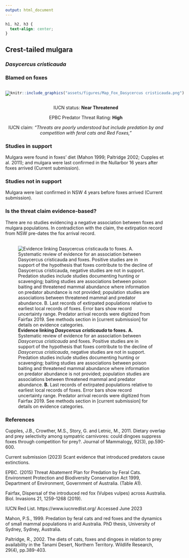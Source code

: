```yaml
---
output: html_document
---
```

```css
h1, h2, h3 {
  text-align: center;
}
```

## **Crest-tailed mulgara**
### *Dasycercus cristicauda*
### Blamed on foxes

:::: {style="display: flex;"}

[![](assets/photos/Dasycercus cristicauda.png)](https://www.inaturalist.org/photos/138476030?size=original)

::: {}

:::

::: {}
  ```r
  knitr::include_graphics("assets/figures/Map_Fox_Dasycercus cristicauda.png")
  ```
:::

::::
<center>
IUCN status: **Near Threatened**

EPBC Predator Threat Rating: **High**

IUCN claim: *"Threats are poorly understood but include predation by and competition with feral cats and Red Foxes,"*

</center>

### Studies in support

Mulgara were found in foxes’ diet (Mahon 1999; Paltridge 2002; Cupples et al. 2011); and mulgara were last confirmed in the Nullarbor 16 years after foxes arrived (Current submission).

### Studies not in support

Mulgara were last confirmed in NSW 4 years before foxes arrived (Current submission).

### Is the threat claim evidence-based?

There are no studies evidencing a negative association between foxes and mulgara populations. In contradiction with the claim, the extirpation record from NSW pre-dates the fox arrival record.
<br>
<br>

![**Evidence linking *Dasycercus cristicauda* to foxes.** **A.** Systematic review of evidence for an association between *Dasycercus cristicauda* and foxes. Positive studies are in support of the hypothesis that foxes contribute to the decline of *Dasycercus cristicauda*, negative studies are not in support. Predation studies include studies documenting hunting or scavenging; baiting studies are associations between poison baiting and threatened mammal abundance where information on predator abundance is not provided; population studies are associations between threatened mammal and predator abundance. **B.** Last records of extirpated populations relative to earliest local records of foxes. Error bars show record uncertainty range. Predator arrival records were digitized from Fairfax 2019. See methods section in [current submission] for details on evidence categories.](assets/figures/Main_Evidence_Fox_Dasycercus cristicauda.png)

### References

Cupples, J.B., Crowther, M.S., Story, G. and Letnic, M., 2011. Dietary overlap and prey selectivity among sympatric carnivores: could dingoes suppress foxes through competition for prey?. Journal of Mammalogy, 92(3), pp.590-600.

Current submission (2023) Scant evidence that introduced predators cause extinctions.

EPBC. (2015) Threat Abatement Plan for Predation by Feral Cats. Environment Protection and Biodiversity Conservation Act 1999, Department of Environment, Government of Australia. (Table A1).

Fairfax, Dispersal of the introduced red fox (Vulpes vulpes) across Australia. Biol. Invasions 21, 1259-1268 (2019).

IUCN Red List. https://www.iucnredlist.org/ Accessed June 2023

Mahon, P.S., 1999. Predation by feral cats and red foxes and the dynamics of small mammal populations in arid Australia. PhD thesis, University of Sydney, Sydney, Australia.

Paltridge, R., 2002. The diets of cats, foxes and dingoes in relation to prey availability in the Tanami Desert, Northern Territory. Wildlife Research, 29(4), pp.389-403.

